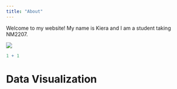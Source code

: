 ```yaml
---
title: "About"
---
```


Welcome to my website! My name is Kiera and I am a student taking NM2207.

![](images/clipboard-2718469527.png)

```r
1 + 1
```

# Data Visualization
